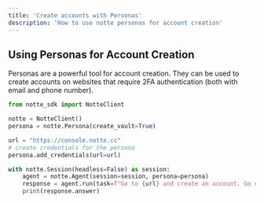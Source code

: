 ```yaml
---
title: 'Create accounts with Personas'
description: 'How to use notte personas for account creation'
---
```


## Using Personas for Account Creation

Personas are a powerful tool for account creation. They can be used to create accounts on websites that require 2FA authentication (both with email and phone number).

```python
from notte_sdk import NotteClient

notte = NotteClient()
persona = notte.Persona(create_vault=True)

url = "https://console.notte.cc"
# create credentials for the persona
persona.add_credentials(url=url)

with notte.Session(headless=False) as session:
	agent = notte.Agent(session=session, persona=persona)
	response = agent.run(task=f"Go to {url} and create an account. Go create an API key and return the API key.", url=url)
	print(response.answer)
```
